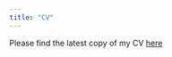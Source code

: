 ```yaml
---
title: "CV"
---
```


Please find the latest copy of my CV [here](https://www.dropbox.com/scl/fi/447e1t1a3c62crhqtkuw1/CV_JFawcettWeiner.pdf?rlkey=8b4qhk9jwphedg7ij2na0qr4b&st=yq8ocr62&dl=0)
